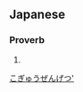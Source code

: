 ==Japanese==
{{ja-kanjitab|ご|ぎゅう|ぜん|げつ|yomi=o}}

===Proverb===
{{ja-pos|proverb|ごぎゅうぜんげつ}}

# {{alternative form of|呉牛月に喘ぐ|lang=ja}}

[[Category:Yojijukugo|こぎゅうぜんげつ']]
